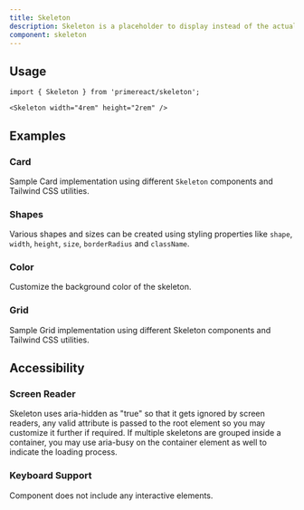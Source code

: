 ```yaml
---
title: Skeleton
description: Skeleton is a placeholder to display instead of the actual content.
component: skeleton
---
```


## Usage

```tsx
import { Skeleton } from 'primereact/skeleton';
```

```tsx
<Skeleton width="4rem" height="2rem" />
```

## Examples

### Card

Sample Card implementation using different `Skeleton` components and Tailwind CSS utilities.

<DocComponentViewer name="skeleton:card-demo" />

### Shapes

Various shapes and sizes can be created using styling properties like `shape`, `width`, `height`, `size`, `borderRadius` and `className`.

<DocComponentViewer name="skeleton:shapes-demo" />

### Color

Customize the background color of the skeleton.

<DocComponentViewer name="skeleton:color-demo" />

### Grid

Sample Grid implementation using different Skeleton components and Tailwind CSS utilities.

<DocComponentViewer name="skeleton:grid-demo" />

## Accessibility

### Screen Reader

Skeleton uses aria-hidden as "true" so that it gets ignored by screen readers, any valid attribute is passed to the root element so you may customize it further if required. If multiple skeletons are grouped inside a container, you may use aria-busy on the container element as well to indicate the loading process.

### Keyboard Support

Component does not include any interactive elements.
